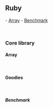 == Ruby ==
- [[#Array|Array]]
- [[#Benchmark|Benchmark]]

<br/>

=== Core library ===

==== Array ====
{{{class="ruby"
# reject values
  ["", "1", "2"].reject(&:empty?)

# Select values
  [0, 1, 2].select { |value| value >= 1 }

# Check values against condition
  [1, 2, 3].any? { |value| value > 1 }

# Select a random value
  %w(one two three).sample
}}}

<br/>


==== Goodies ====

<br/>

===== Benchmark =====
{{{class="ruby"
require "benchmark"

puts Benchmark.measure { "something".capitalize }

Benchmark.bm do |bm|
  bm.report "message here" do
    1_000.times do
      "something".capitalize
    end
  end
end
}}}
